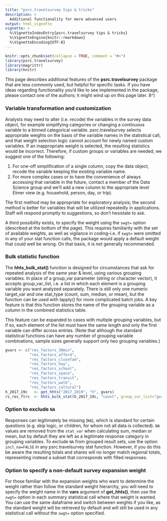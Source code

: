 ```yaml
---
title: "psrc.travelsurvey tips & tricks"
description: >
  Additional functionality for more advanced users
output: html_vignette
vignette: >
  %\VignetteIndexEntry{psrc.travelsurvey tips & tricks}
  %\VignetteEngine{knitr::rmarkdown}
  %\VignetteEncoding{UTF-8}
---
```


```r
knitr::opts_chunk$set(collapse = TRUE, comment = "#>")
library(psrc.travelsurvey)
library(magrittr)
library(knitr)
```

This page describes additional features of the **psrc.travelsurvey** package that are less commonly used, but helpful for specific tasks. If you have ideas regarding functionality you'd like to see implemented in the package, please contact one of the authors; it might wind up on this page later. 8^)


### Variable transformation and customization

Analysts may need to alter (i.e. recode) the variables in the survey data object, for example simplifying categories or changing a continuous variable to a binned categorical variable. psrc.travelsurvey selects appropriate weights on the basis of the variable names in the statistical call, and that weight selection logic cannot account for newly named custom variables. If an inappropriate weight is selected, the resulting statistics would be incorrect. Therefore, if custom groups or variables are needed, we suggest one of the following:

1. For one-off simplification of a single column, copy the data object, recode the variable keeping the existing variable name.
2. For more complex cases or to have the convenience of always accessing that variable in the future, contact a member of the Data Science group and we'll add a new column to the appropriate level Elmer view (e.g. household, person, day, or trip).
    
The first method may be appropriate for exploratory analysis; the second method is better for variables that will be utilized repeatedly in applications. Staff will respond promptly to suggestions, so don't hesistate to ask.

A third possibility exists, to specify the weight using the `swgt=` option (described at the bottom of the page). This requires familiarity with the set of available weights, as well as vigilance in coding--i.e. if `swgt=` were omitted in any of your stat function calls, the package would apply a default weight that could well be wrong. On that basis, it is not generally recommended.


### Bulk statistic function

The **hhts_bulk_stat()** function is designed for circumstances that ask for repeated analysis of the same year & level, using various grouping variables. In place of a group_var parameter (string or character vector), it accepts group_var_list, i.e. a list in which each element is a grouping variable you want analyzed separately. There is still only one numeric target_var and one stat_type (count, sum, median, or mean), but the function can be used with lapply() for more complicated batch jobs. A key feature is that this function stores the name of the grouping variable as a column in the combined statistics table. 

This feature can be expanded to cases with multiple grouping variables, but if so, each element of the list must have the same length and only the first variable can differ across entries.  (Note that although the standard statistical functions can have any number of grouping variable combinations, sample sizes generally support only two grouping variables.)

```r
gvars <- c("res_factors_30min",
           "res_factors_afford",
           "res_factors_closefam",
           "res_factors_hwy",
           "res_factors_school",
           "res_factors_space",
           "res_factors_transit",
           "res_factors_walk",
           "res_factors_cultural")
h_2017_19c   <- get_hhts("2017_2019", "h", gvars)
rs_res_ftrs  <- hhts_bulk_stat(h_2017_19c, "count", group_var_list="gvars")
```

### Option to exclude `NA`

Responses can legitimately be missing (`NA`), which is standard for certain questions (e.g. skip logic, or children, for whom not all data is collected). `NA` values are removed from the `stat_var` when calculating sum, median or mean, but by default they are left as a legitimate response category in grouping variables. To exclude `NA` from grouped result sets, use the option `incl_na=FALSE` in any psrc.travelsurvey stat function. However, if you do this be aware the resulting totals and shares will no longer match regional totals, representing instead a subset that corresponds with filled responses.  

### Option to specify a non-default survey expansion weight

For those familiar with the expansion weights who want to determine the weight rather than follow the standard weight hierarchy, you will need to specify the weight name in the **vars** argument of **get_hhts()**, then use the `swgt=` option in each summary statistical call where that weight is wanted. You can use the same dataframe and switch between weights if you like, as the standard weight will be retrieved by default and will still be used in any statistical call without the `swgt=` option specified.


